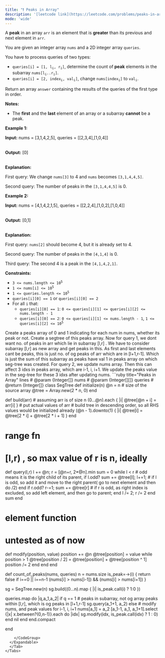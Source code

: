 ```yaml
---
title: "❗️ Peaks in Array"
description: '[leetcode link](https://leetcode.com/problems/peaks-in-array/description/)'
mode: 'wide'
---
```

<Tabs>
  <Tab title="Question" icon="circle-question" iconType="regular">
    <Card>
      <p>A <strong>peak</strong> in an array <code>arr</code> is an element that is <strong>greater</strong> than its previous and next element in <code>arr</code>.</p>  <p>You are given an integer array <code>nums</code> and a 2D integer array <code>queries</code>.</p>  <p>You have to process queries of two types:</p>  <ul>  <li><code>queries[i] = [1, l<sub>i</sub>, r<sub>i</sub>]</code>, determine the count of <strong>peak</strong> elements in the <span data-keyword="subarray">subarray</span> <code>nums[l<sub>i</sub>..r<sub>i</sub>]</code>.</li>  <li><code>queries[i] = [2, index<sub>i</sub>, val<sub>i</sub>]</code>, change <code>nums[index<sub>i</sub>]</code> to <code><font face="monospace">val<sub>i</sub></font></code>.</li> </ul>  <p>Return an array <code>answer</code> containing the results of the queries of the first type in order.</p>  <p><strong>Notes:</strong></p>  <ul>  <li>The <strong>first</strong> and the <strong>last</strong> element of an array or a subarray <strong>cannot</strong> be a peak.</li> </ul>   <p><strong class="example">Example 1:</strong></p>  <div class="example-block"> <p><strong>Input:</strong> <span class="example-io">nums = [3,1,4,2,5], queries = [[2,3,4],[1,0,4]]</span></p>  <p><br/> <strong>Output:</strong> <span class="example-io">[0]</span></p>  <p><br/> <strong>Explanation:</strong></p>  <p>First query: We change <code>nums[3]</code> to 4 and <code>nums</code> becomes <code>[3,1,4,4,5]</code>.</p>  <p>Second query: The number of peaks in the <code>[3,1,4,4,5]</code> is 0.</p> </div>  <p><strong class="example">Example 2:</strong></p>  <div class="example-block"> <p><strong>Input:</strong> <span class="example-io">nums = [4,1,4,2,1,5], queries = [[2,2,4],[1,0,2],[1,0,4]]</span></p>  <p><br/> <strong>Output:</strong> <span class="example-io">[0,1]</span></p>  <p><br/> <strong>Explanation:</strong></p>  <p>First query: <code>nums[2]</code> should become 4, but it is already set to 4.</p>  <p>Second query: The number of peaks in the <code>[4,1,4]</code> is 0.</p>  <p>Third query: The second 4 is a peak in the <code>[4,1,4,2,1]</code>.</p> </div>   <p><strong>Constraints:</strong></p>  <ul>  <li><code>3 &lt;= nums.length &lt;= 10<sup>5</sup></code></li>  <li><code>1 &lt;= nums[i] &lt;= 10<sup>5</sup></code></li>  <li><code>1 &lt;= queries.length &lt;= 10<sup>5</sup></code></li>  <li><code>queries[i][0] == 1</code> or <code>queries[i][0] == 2</code></li>  <li>For all <code>i</code> that:  <ul>   <li><code>queries[i][0] == 1</code>: <code>0 &lt;= queries[i][1] &lt;= queries[i][2] &lt;= nums.length - 1</code></li>   <li><code>queries[i][0] == 2</code>: <code>0 &lt;= queries[i][1] &lt;= nums.length - 1</code>, <code>1 &lt;= queries[i][2] &lt;= 10<sup>5</sup></code></li>  </ul>  </li> </ul> 
    </Card>
  </Tab>
  <Tab title="Solution" icon="lightbulb" iconType="regular" >
    <Card>
      Create a peaks array of 0 and 1 indicating for each num in nums, whether its peak or not. Create a segtree of this peaks array. Now for query 1, we dont want no. of peaks in arr which lie in subarray [l,r] . We have to consider subarray [l,r] as new array and get peaks in this. As first and last elements cant be peaks, this is just no. of og peaks of arr which are in [l+1,r-1]. Which is just the sum of this subarray as peaks have val 1 in peaks array on which seg-tree was created. For query 2, we update nums array. Then this can affect 3 idxs in peaks array, which are i-1, i, i+1. We update the peaks value in the seg-tree for these 3 idxs after updating nums.
</Card>
  <Expandable title="code">
    <CodeGroup dropdown>
```ruby title="Peaks in Array" lines
# @param {Integer[]} nums
# @param {Integer[][]} queries
# @return {Integer[]}
class SegTree
  def initialize(n)
    @n = n # size of the source array
    @tree = Array.new(2 * n, 0)
  end

  def build(arr)
    # assuming arr is of size n
    (0...@n).each { |i| @tree[@n + i] = arr[i] } # put actual values of arr
    # build tree in descending order, so all RHS values would be initialized already
    (@n - 1).downto(1) { |i| @tree[i] = @tree[2 * i] + @tree[2 * i + 1] }
  end

  # range fn
  # [l,r) , so max value of r is n, ideally
  def query(l,r)
    l += @n; r = [@n+r, 2*@n].min
    sum = 0
    while l < r
      # odd means it is the right child of its parent,
      if l.odd?
        sum += @tree[l]; l+=1; # if l is odd, so add it and move to the right parent( go to next element and then do /2)
      end
      if r.odd?
        r-=1; sum += @tree[r] # if r is odd, as right index is excluded, so add left element, and then go to parent;
      end
      l /= 2; r /= 2
    end
    sum
  end

  # element function
  # untested as of now
  def modify(position, value)
    position += @n
    @tree[position] = value
    while position > 1
      @tree[position / 2] = @tree[position] + @tree[position ^ 1]
      position /= 2
    end
  end
end

def count_of_peaks(nums, queries)
  n = nums.size
  is_peak=->(i) {
    return false if i==0 || i==n-1
    (nums[i] > nums[i-1]) && (nums[i] > nums[i+1])
  }
  
  sg = SegTree.new(n)
  sg.build((0...n).map { |i| is_peak.call(i) ? 1:0 })

  queries.map do |q,a_1,a_2|
    if q == 1
      # peaks in subarray, not og array peaks within [l,r], which is og peaks in [l+1,r-1]
      sg.query(a_1+1, a_2)
    else
      # modify nums, and peak values for i-1, i, i+1
      nums[a_1] = a_2
      [a_1-1, a_1, a_1+1].select {|x| x.between?(0,n-1)}.each do |idx|
        sg.modify(idx, is_peak.call(idx) ? 1 : 0)
      end
      nil
    end
  end.compact

end
```
    </CodeGroup>
  </Expandable>
  </Tab>
</Tabs>